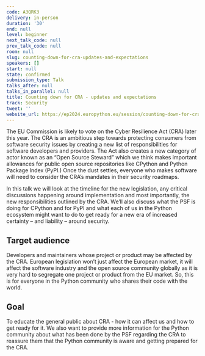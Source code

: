 ```yaml
---
code: A3QRK3
delivery: in-person
duration: '30'
end: null
level: beginner
next_talk_code: null
prev_talk_code: null
room: null
slug: counting-down-for-cra-updates-and-expectations
speakers: []
start: null
state: confirmed
submission_type: Talk
talks_after: null
talks_in_parallel: null
title: Counting down for CRA - updates and expectations
track: Security
tweet: ''
website_url: https://ep2024.europython.eu/session/counting-down-for-cra-updates-and-expectations
---
```


The EU Commission is likely to vote on the Cyber Resilience Act (CRA) later this year. The CRA is an ambitious step towards protecting consumers from software security issues by creating a new list of responsibilities for software developers and providers. The Act also creates a new category of actor known as an “Open Source Steward” which we think makes important allowances for public open source repositories like CPython and Python Package Index (PyPI.) Once the dust settles, everyone who makes software will need to consider the CRA’s mandates in their security roadmaps.

In this talk we will look at the timeline for the new legislation, any critical discussions happening around implementation and most importantly, the new responsibilities outlined by the CRA. We’ll also discuss what the PSF is doing for CPython and for PyPI and what each of us in the Python ecosystem might want to do to get ready for a new era of increased certainty – and liability – around security.

## Target audience

Developers and maintainers whose project or product may be affected by the CRA. European legislation won’t just affect the European market, it will affect the software industry and the open source community globally as it is very hard to segregate one project or product from the EU market. So, this is for everyone in the Python community who shares their code with the world.

## Goal

To educate the general public about CRA - how it can affect us and how to get ready for it. We also want to provide more information for the Python community about what has been done by the PSF regarding the CRA to reassure them that the Python community is aware and getting prepared for the CRA.
